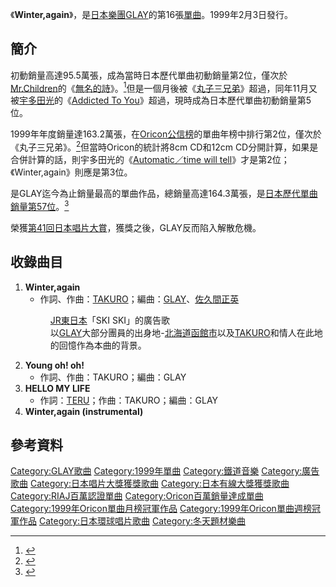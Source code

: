 {{Infobox Single 
| Name           = Winter,again
| Cover=Winter,again.jpg
| Artist         = [[GLAY|GLAY]]
| Album          = [[HEAVY_GAUGE_(GLAY專輯)|HEAVY GAUGE]]
| Released       = 1999年2月3日
| Format         = 
| Recorded       = 
| Genre          = [[J-POP|J-POP]]
| Length         = 
| Label          = [[Polydor|Polydor]]
| Writer         = 
| Producer       = GLAY & [[佐久間正英|佐久間正英]]
| Certification  = Million（[[日本唱片協會|日本唱片協會]]）
| Chart position = *週間最高排行第1位（[[Oricon公信榜|Oricon]]）
*1999年2月度月間排行第1位（[[Oricon公信榜|Oricon]]）
*1999年度年間排行第2位（[[Oricon公信榜|Oricon]]）
| Last single    = [[BE_WITH_YOU|BE WITH YOU]] <br />（1998年）  
| This single    = '''Winter,again''' <br />（1999年） 
| Next single    = [[SURVIVAL_(GLAY單曲)|SURVIVAL]]<br />（1999年） 
}}
《'''Winter,again'''》，是[[日本|日本]][[樂團|樂團]][[GLAY|GLAY]]的第16張[[單曲|單曲]]。1999年2月3日發行。

==簡介==
初動銷量高達95.5萬張，成為當時日本歷代單曲初動銷量第2位，僅次於[[Mr.Children|Mr.Children]]的《[[無名的詩|無名的詩]]》。<ref>{{Cite web |url=http://www.musictvprogram.com/corner-ranking-1999-2-15.html |script-title=ja:1999年2月15日付 シングルチャート TOP10 |access-date=2010-08-21 |archive-url=https://web.archive.org/web/20101129042457/http://musictvprogram.com/corner-ranking-1999-2-15.html |archive-date=2010-11-29 |dead-url=yes }}</ref>但是一個月後被《[[丸子三兄弟|丸子三兄弟]]》超過，同年11月又被[[宇多田光|宇多田光]]的《[[Addicted_To_You|Addicted To You]]》超過，現時成為日本歷代單曲初動銷量第5位。

1999年年度銷量達163.2萬張，在[[Oricon公信榜|Oricon公信榜]]的單曲年榜中排行第2位，僅次於《丸子三兄弟》。<ref>{{Cite web |url=http://www.musictvprogram.com/corner-ranking-1999.html |script-title=ja:1999年間シングルランキング TOP100 |access-date=2010-08-21 |archive-url=https://web.archive.org/web/20101225010223/http://www.musictvprogram.com/corner-ranking-1999.html |archive-date=2010-12-25 |dead-url=yes }}</ref>但當時Oricon的統計將8cm CD和12cm CD分開計算，如果是合併計算的話，則宇多田光的《[[Automatic/time_will_tell|Automatic／time will tell]]》才是第2位；《Winter,again》則應是第3位。

是GLAY迄今為止銷量最高的單曲作品，總銷量高達164.3萬張，是[[日本最暢銷單曲列表|日本歷代單曲銷量第57位]]。<ref>{{Cite web |url=http://www.musictvprogram.com/corner-ranking-single.html |script-title=ja:歴代シングルランキング |access-date=2010-08-21 |archive-url=https://web.archive.org/web/20100827183309/http://www.musictvprogram.com/corner-ranking-single.html |archive-date=2010-08-27 |dead-url=yes }}</ref>

榮獲[[第41回日本唱片大賞|第41回]][[日本唱片大賞|日本唱片大賞]]，獲獎之後，GLAY反而陷入解散危機。

==收錄曲目==
#'''Winter,again'''
#*作詞、作曲：[[TAKURO|TAKURO]]；編曲：[[GLAY|GLAY]]、[[佐久間正英|佐久間正英]]
#:[[東日本旅客鐵道|JR東日本]]「SKI SKI」的廣告歌
#:以[[GLAY|GLAY]]大部分團員的出身地-[[北海道|北海道]][[函館市|函館市]]以及[[TAKURO|TAKURO]]和情人在此地的回憶作為本曲的背景。
#'''Young oh! oh!'''
#*作詞、作曲：TAKURO；編曲：GLAY
#'''HELLO MY LIFE'''
#*作詞：[[TERU|TERU]]；作曲：TAKURO；編曲：GLAY
#'''Winter,again (instrumental)'''

==參考資料==
{{reflist}}

{{日本唱片大獎受獎}}
{{日本有線大獎}}
{{Oricon單曲月榜冠軍 (1990年代後期)|1999年2月}}

{{DEFAULTSORT:Winter,again}}
[[Category:GLAY歌曲|Category:GLAY歌曲]]
[[Category:1999年單曲|Category:1999年單曲]]
[[Category:鐵道音樂|Category:鐵道音樂]]
[[Category:廣告歌曲|Category:廣告歌曲]]
[[Category:日本唱片大獎獲獎歌曲|Category:日本唱片大獎獲獎歌曲]]
[[Category:日本有線大獎獲獎歌曲|Category:日本有線大獎獲獎歌曲]]
[[Category:RIAJ百萬認證單曲|Category:RIAJ百萬認證單曲]]
[[Category:Oricon百萬銷量達成單曲|Category:Oricon百萬銷量達成單曲]]
[[Category:1999年Oricon單曲月榜冠軍作品|Category:1999年Oricon單曲月榜冠軍作品]]
[[Category:1999年Oricon單曲週榜冠軍作品|Category:1999年Oricon單曲週榜冠軍作品]]
[[Category:日本環球唱片歌曲|Category:日本環球唱片歌曲]]
[[Category:冬天題材樂曲|Category:冬天題材樂曲]]
